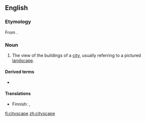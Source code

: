 ==English==
{{wikipedia}}

===Etymology===
From {{suffix|city|scape|lang=en}}.

===Noun===
{{en-noun}}

# The view of the buildings of a [[city]], usually referring to a pictured [[landscape]].

====Derived terms====
* {{l|en|cityscapist}}

====Translations====
{{trans-top|view of a city}}
* Finnish: {{t|fi|kaupunkimaisema}}, {{t|fi|kaupunkikuva}}
{{trans-mid}}
{{trans-bottom}}

[[fi:cityscape]]
[[zh:cityscape]]